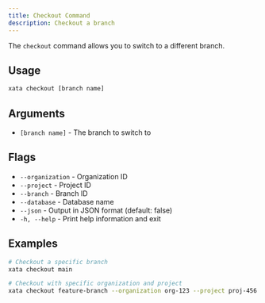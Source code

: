 ```yaml
---
title: Checkout Command
description: Checkout a branch
---
```


The `checkout` command allows you to switch to a different branch.

## Usage

```bash
xata checkout [branch name]
```

## Arguments

- `[branch name]` - The branch to switch to

## Flags

- `--organization` - Organization ID
- `--project` - Project ID
- `--branch` - Branch ID
- `--database` - Database name
- `--json` - Output in JSON format (default: false)
- `-h, --help` - Print help information and exit

## Examples

```bash
# Checkout a specific branch
xata checkout main

# Checkout with specific organization and project
xata checkout feature-branch --organization org-123 --project proj-456
``` 